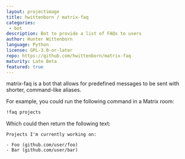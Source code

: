 ```yaml
---
layout: projectimage
title: hwittenborn / matrix-faq
categories:
 - bot
description: Bot to provide a list of FAQs to users
author: Hunter Wittenborn
language: Python
license: GPL-3.0-or-later
repo: https://github.com/hwittenborn/matrix-faq
maturity: Late Beta
featured: true
---
```


matrix-faq is a bot that allows for predefined messages to be sent with shorter, command-like aliases.

For example, you could run the following command in a Matrix room:

```sh
!faq projects
```

Which could then return the following text:
```
Projects I'm currently working on:

- Foo (github.com/user/foo)
- Bar (github.com/user/bar)
```
